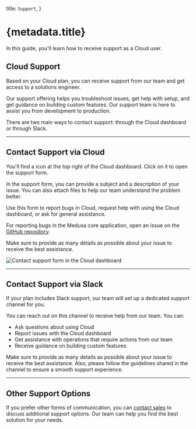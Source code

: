 
  title: `Support`,
}

# {metadata.title}

In this guide, you'll learn how to receive support as a Cloud user.

## Cloud Support

Based on your Cloud plan, you can receive support from our team and get access to a solutions engineer.

Our support offering helps you troubleshoot issues, get help with setup, and get guidance on building custom features. Our support team is here to assist you from development to production.

There are two main ways to contact support: through the Cloud dashboard or through Slack.

---

## Contact Support via Cloud

You'll find a <InlineIcon Icon={QuestionMarkCircle} alt="question" /> icon at the top right of the Cloud dashboard. Click on it to open the support form.

In the support form, you can provide a subject and a description of your issue. You can also attach files to help our team understand the problem better.

Use this form to report bugs in Cloud, request help with using the Cloud dashboard, or ask for general assistance.

<Note>

For reporting bugs in the Medusa core application, open an issue on the [GitHub repository](https://github.com/medusajs/medusa/issues/new/choose).

</Note>

Make sure to provide as many details as possible about your issue to receive the best assistance.

![Contact support form in the Cloud dashboard](https://res.cloudinary.com/dza7lstvk/image/upload/v1750328821/Cloud/CleanShot_2025-06-19_at_13.26.49_2x_f0osmk.png)

---

## Contact Support via Slack

If your plan includes Slack support, our team will set up a dedicated support channel for you.

You can reach out on this channel to receive help from our team. You can:

- Ask questions about using Cloud
- Report issues with the Cloud dashboard
- Get assistance with operations that require actions from our team
- Receive guidance on building custom features

Make sure to provide as many details as possible about your issue to receive the best assistance. Also, please follow the guidelines shared in the channel to ensure a smooth support experience.

---

## Other Support Options

If you prefer other forms of communication, you can [contact sales](https://medusajs.com/contact/) to discuss additional support options. Our team can help you find the best solution for your needs.